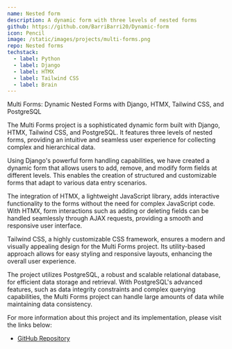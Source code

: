 ```yaml
---
name: Nested form
description: A dynamic form with three levels of nested forms
github: https://github.com/BarriBarri20/Dynamic-form
icon: Pencil
image: /static/images/projects/multi-forms.png
repo: Nested forms
techstack:
  - label: Python
  - label: Django
  - label: HTMX
  - label: Tailwind CSS
  - label: Brain
---
```


Multi Forms: Dynamic Nested Forms with Django, HTMX, Tailwind CSS, and PostgreSQL

The Multi Forms project is a sophisticated dynamic form built with Django, HTMX, Tailwind CSS, and PostgreSQL. It features three levels of nested forms, providing an intuitive and seamless user experience for collecting complex and hierarchical data.

Using Django's powerful form handling capabilities, we have created a dynamic form that allows users to add, remove, and modify form fields at different levels. This enables the creation of structured and customizable forms that adapt to various data entry scenarios.

The integration of HTMX, a lightweight JavaScript library, adds interactive functionality to the forms without the need for complex JavaScript code. With HTMX, form interactions such as adding or deleting fields can be handled seamlessly through AJAX requests, providing a smooth and responsive user interface.

Tailwind CSS, a highly customizable CSS framework, ensures a modern and visually appealing design for the Multi Forms project. Its utility-based approach allows for easy styling and responsive layouts, enhancing the overall user experience.

The project utilizes PostgreSQL, a robust and scalable relational database, for efficient data storage and retrieval. With PostgreSQL's advanced features, such as data integrity constraints and complex querying capabilities, the Multi Forms project can handle large amounts of data while maintaining data consistency.

For more information about this project and its implementation, please visit the links below:

- [GitHub Repository](https://github.com/your-username/your-repo)

